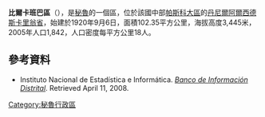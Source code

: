 '''比爾卡班巴區'''（{{lang-es|Distrito de Vilcabamba}}），是[[秘魯|秘魯]]的一個區，位於該國中部[[帕斯科大區|帕斯科大區]]的[[丹尼爾阿爾西德斯卡里翁省|丹尼爾阿爾西德斯卡里翁省]]，始建於1920年9月6日，面積102.35平方公里，海拔高度3,445米，2005年人口1,842，人口密度每平方公里18人。

==參考資料==
*{{es icon}} Instituto Nacional de Estadística e Informática. ''[https://web.archive.org/web/20080423164200/http://desa.inei.gob.pe/mapas/bid/ Banco de Información Distrital]''. Retrieved April 11, 2008.

{{Peru-geo-stub}}
[[Category:秘魯行政區|Category:秘魯行政區]]